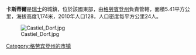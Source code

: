 {{Unreferenced|time=2020-01-30T15:18:11+00:00}}
'''卡斯蒂爾'''是[[瑞士|瑞士]]的城鎮，位於該國東部，由[[格勞賓登州|格勞賓登州]]負責管轄，面積5.41平方公里，海拔高度1,174米，2010年人口128，人口密度每平方公里24人。

[[Image:Castiel_Dorf.jpg|right]]

{{Switzerland-geo-stub}}
[[Category:格劳宾登州的市镇|Category:格劳宾登州的市镇]]